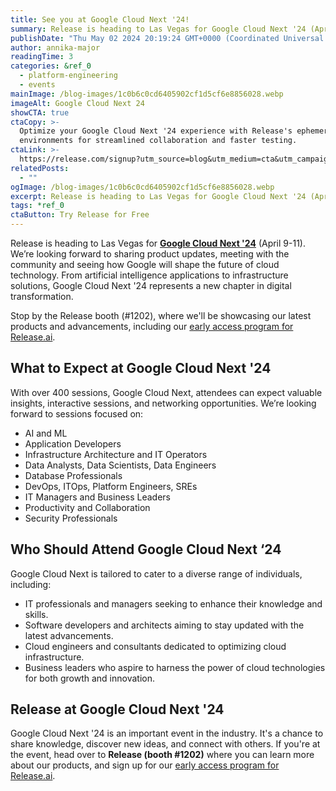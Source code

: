 ```yaml
---
title: See you at Google Cloud Next '24!
summary: Release is heading to Las Vegas for Google Cloud Next '24 (April 9-11).
publishDate: "Thu May 02 2024 20:19:24 GMT+0000 (Coordinated Universal Time)"
author: annika-major
readingTime: 3
categories: &ref_0
  - platform-engineering
  - events
mainImage: /blog-images/1c0b6c0cd6405902cf1d5cf6e8856028.webp
imageAlt: Google Cloud Next 24
showCTA: true
ctaCopy: >-
  Optimize your Google Cloud Next '24 experience with Release's ephemeral
  environments for streamlined collaboration and faster testing.
ctaLink: >-
  https://release.com/signup?utm_source=blog&utm_medium=cta&utm_campaign=blog-cta&utm_content=see-you-at-google-cloud-next-24
relatedPosts:
  - ""
ogImage: /blog-images/1c0b6c0cd6405902cf1d5cf6e8856028.webp
excerpt: Release is heading to Las Vegas for Google Cloud Next '24 (April 9-11).
tags: *ref_0
ctaButton: Try Release for Free
---
```


Release is heading to Las Vegas for [**Google Cloud Next '24**](https://cloud.withgoogle.com/next) (April 9-11). We’re looking forward to sharing product updates, meeting with the community and seeing how Google will shape the future of cloud technology. From artificial intelligence applications to infrastructure solutions, Google Cloud Next '24 represents a new chapter in digital transformation.

Stop by the Release booth (#1202), where we'll be showcasing our latest products and advancements, including our [early access program for Release.ai](http://release.ai).

## **What to Expect at Google Cloud Next '24**

With over 400 sessions, Google Cloud Next, attendees can expect valuable insights, interactive sessions, and networking opportunities. We’re looking forward to sessions focused on:

- AI and ML
- Application Developers
- Infrastructure Architecture and IT Operators
- Data Analysts, Data Scientists, Data Engineers
- Database Professionals
- DevOps, ITOps, Platform Engineers, SREs
- IT Managers and Business Leaders
- Productivity and Collaboration
- Security Professionals

## **Who Should Attend Google Cloud Next ‘24**

Google Cloud Next is tailored to cater to a diverse range of individuals, including:

- IT professionals and managers seeking to enhance their knowledge and skills.
- Software developers and architects aiming to stay updated with the latest advancements.
- Cloud engineers and consultants dedicated to optimizing cloud infrastructure.
- Business leaders who aspire to harness the power of cloud technologies for both growth and innovation.

## **Release at Google Cloud Next '24**

Google Cloud Next '24 is an important event in the industry. It's a chance to share knowledge, discover new ideas, and connect with others. If you're at the event, head over to **Release (booth #1202)** where you can learn more about our products, and sign up for our [early access program for Release.ai](http://release.ai).

